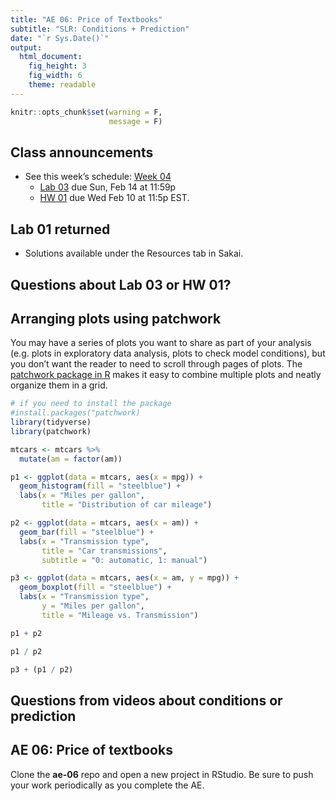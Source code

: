 ```yaml
---
title: "AE 06: Price of Textbooks"
subtitle: "SLR: Conditions + Prediction"
date: "`r Sys.Date()`"
output: 
  html_document: 
    fig_height: 3
    fig_width: 6
    theme: readable
---
```


```r
knitr::opts_chunk$set(warning = F, 
                      message = F)
```


## Class announcements

- See this week's schedule: [Week 04](https://sta210-sp21.netlify.app/schedule/week-04/)
  - [Lab 03](https://sta210-sp21.netlify.app/labs/lab-02-durham-trails.html) due Sun, Feb 14 at 11:59p
  - [HW 01](https://sta210-sp21.netlify.app/hw/hw-01.html) due Wed Feb 10 at 11:5p EST. 

## Lab 01 returned

- Solutions available under the Resources tab in Sakai. 

## Questions about Lab 03 or HW 01?

## Arranging plots using patchwork

You may have a series of plots you want to share as part of your analysis (e.g. plots in exploratory data analysis, plots to check model conditions), but you don't want the reader to need to scroll through pages of plots. The [patchwork package in R](https://patchwork.data-imaginist.com/) makes it easy to combine multiple plots and neatly organize them in a grid. 

```r
# if you need to install the package
#install.packages("patchwork) 
library(tidyverse)
library(patchwork)
```

```r
mtcars <- mtcars %>%
  mutate(am = factor(am))
```

```r
p1 <- ggplot(data = mtcars, aes(x = mpg)) +
  geom_histogram(fill = "steelblue") + 
  labs(x = "Miles per gallon", 
       title = "Distribution of car mileage")

p2 <- ggplot(data = mtcars, aes(x = am)) +
  geom_bar(fill = "steelblue") + 
  labs(x = "Transmission type", 
       title = "Car transmissions", 
       subtitle = "0: automatic, 1: manual")

p3 <- ggplot(data = mtcars, aes(x = am, y = mpg)) + 
  geom_boxplot(fill = "steelblue") + 
  labs(x = "Transmission type", 
       y = "Miles per gallon", 
       title = "Mileage vs. Transmission")
```


```r
p1 + p2
```

```r
p1 / p2
```


```r
p3 + (p1 / p2)
```

## Questions from videos about conditions or prediction

##  AE 06: Price of textbooks

Clone the **ae-06** repo and open a new project in RStudio. Be sure to push your work periodically as you complete the AE.


